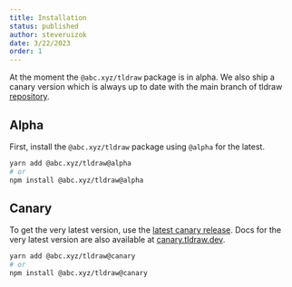 ```yaml
---
title: Installation
status: published
author: steveruizok
date: 3/22/2023
order: 1
---
```


At the moment the `@abc.xyz/tldraw` package is in alpha. We also ship a canary version which is always up to date with the main branch of tldraw [repository](https://github.com/tldraw/tldraw).

## Alpha

First, install the `@abc.xyz/tldraw` package using `@alpha` for the latest.

```bash
yarn add @abc.xyz/tldraw@alpha
# or
npm install @abc.xyz/tldraw@alpha
```

## Canary

To get the very latest version, use the [latest canary release](https://www.npmjs.com/package/@abc.xyz/tldraw?activeTab=versions). Docs for the very latest version are also available at [canary.tldraw.dev](https://canary.tldraw.dev).

```bash
yarn add @abc.xyz/tldraw@canary
# or
npm install @abc.xyz/tldraw@canary
```